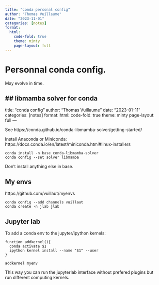 ```yaml
---
title: "conda personal config"
author: "Thomas Vuillaume"
date: "2023-11-01"
categories: [notes]
format:
  html:
    code-fold: true
    theme: minty
    page-layout: full
---
```


# Personnal conda config.

May evolve in time.

## libmamba solver for conda
---
title: "conda config"
author: "Thomas Vuillaume"
date: "2023-01-11"
categories: [notes]
format:
  html:
    code-fold: true
    theme: minty
    page-layout: full
---

See https://conda.github.io/conda-libmamba-solver/getting-started/

Install Anaconda or Miniconda:
https://docs.conda.io/en/latest/miniconda.html#linux-installers

```
conda install -n base conda-libmamba-solver
conda config --set solver libmamba
```

Don't install anything else in base.

## My envs

https://github.com/vuillaut/myenvs

```
conda config --add channels vuillaut
conda create -n jlab jlab
```

## Jupyter lab

To add a conda env to the jupyter/ipython kernels:
```
function addkernel(){
  conda activate $1
  ipython kernel install --name "$1" --user
}

addkernel myenv
```

This way you can run the jupyterlab interface without prefered plugins but run different computing kernels.

